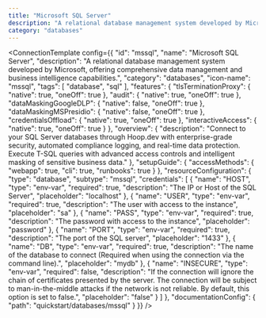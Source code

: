 ```yaml
---
title: "Microsoft SQL Server"
description: "A relational database management system developed by Microsoft, offering comprehensive data management and business intelligence capabilities."
category: "databases"
---
```



<ConnectionTemplate config={{
  "id": "mssql",
  "name": "Microsoft SQL Server",
  "description": "A relational database management system developed by Microsoft, offering comprehensive data management and business intelligence capabilities.",
  "category": "databases",
  "icon-name": "mssql",
  "tags": [
    "database",
    "sql"
  ],
  "features": {
    "tlsTerminationProxy": {
      "native": true,
      "oneOff": true
    },
    "audit": {
      "native": true,
      "oneOff": true
    },
    "dataMaskingGoogleDLP": {
      "native": false,
      "oneOff": true
    },
    "dataMaskingMSPresidio": {
      "native": false,
      "oneOff": true
    },
    "credentialsOffload": {
      "native": true,
      "oneOff": true
    },
    "interactiveAccess": {
      "native": true,
      "oneOff": true
    }
  },
  "overview": {
    "description": "Connect to your SQL Server databases through Hoop.dev with enterprise-grade security, automated compliance logging, and real-time data protection. Execute T-SQL queries with advanced access controls and intelligent masking of sensitive business data."
  },
  "setupGuide": {
    "accessMethods": {
      "webapp": true,
      "cli": true,
      "runbooks": true
    }
  },
  "resourceConfiguration": {
    "type": "database",
    "subtype": "mssql",
    "credentials": [
      {
        "name": "HOST",
        "type": "env-var",
        "required": true,
        "description": "The IP or Host of the SQL Server",
        "placeholder": "localhost"
      },
      {
        "name": "USER",
        "type": "env-var",
        "required": true,
        "description": "The user with access to the instance",
        "placeholder": "sa"
      },
      {
        "name": "PASS",
        "type": "env-var",
        "required": true,
        "description": "The password with access to the instance",
        "placeholder": "password"
      },
      {
        "name": "PORT",
        "type": "env-var",
        "required": true,
        "description": "The port of the SQL server",
        "placeholder": "1433"
      },
      {
        "name": "DB",
        "type": "env-var",
        "required": true,
        "description": "The name of the database to connect (Required when using the connection via the command line).",
        "placeholder": "mydb"
      },
      {
        "name": "INSECURE",
        "type": "env-var",
        "required": false,
        "description": "If the connection will ignore the chain of certificates presented by the server. The connection will be subject to man-in-the-middle attacks if the network is not reliable. By default, this option is set to false.",
        "placeholder": "false"
      }
    ]
  },
  "documentationConfig": {
    "path": "quickstart/databases/mssql"
  }
}} />


